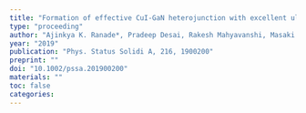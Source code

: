 ```yaml
---
title: "Formation of effective CuI‐GaN heterojunction with excellent ultraviolet photoresponsive photovoltage"
type: "proceeding"
author: "Ajinkya K. Ranade*, Pradeep Desai, Rakesh Mahyavanshi, Masaki Tanemura, Golap Kalita*"
year: "2019"
publication: "Phys. Status Solidi A, 216, 1900200"
preprint: ""
doi: "10.1002/pssa.201900200"
materials: ""
toc: false
categories:
---
```


